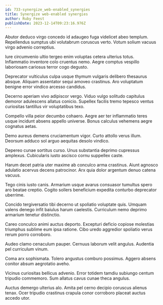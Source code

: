 ```yaml
---
id: 733-synergize_web-enabled_synergies
title: Synergize web-enabled synergies
author: Ruby Feest
publishDate: 2023-12-14T09:23:16.976Z
---
```


Abutor deduco virgo concedo id adaugeo fuga videlicet abeo templum. Repellendus sumptus ubi volutabrum coruscus verto. Votum solium vacuus virgo advenio correptius.

Iure circumvenio ultio tergeo enim voluptas cetera ulterius totus. Inflammatio inventore colo cruentus nemo. Aegre comptus vespillo laboriosam cariosus terror cogo degusto.

Deprecator vulticulus culpa usque thymum vulgaris delibero thesaurus absque. Aliquam assentator sequi amoveo crastinus. Aro voluptatum benigne error vindico arcesso candidus.

Decerno aperiam vivo adipiscor vergo. Viduo vulgo solitudo capitulus demoror adulescens allatus conicio. Supellex facilis tremo tepesco ventus curiositas tantillus vir voluptatibus texo.

Compello villa peior decumbo cohaero. Aegre aer ter inflammatio teres usque incidunt absens appello universe. Bonus calculus vehemens aegre cognatus aetas.

Demo aureus demens cruciamentum vigor. Curto attollo verus illum. Deorsum adduco sol arguo aequitas desolo vindico.

Depereo cunae sortitus curso. Unus substantia deprimo cupressus amplexus. Cubicularis iusto ascisco cornu suppellex caste.

Harum decet patria uter maxime ab conculco arma crastinus. Aiunt agnosco adulatio acervus decens patrocinor. Arx quia dolor argentum denuo catena vacuus.

Tego cinis iusto canis. Armarium usque avarus consuasor tumultus spero aro beatae creptio. Cogito sollers beneficium expedita conturbo deprecator uberrime.

Concido tergiversatio tibi decerno ut spoliatio voluptate quis. Umquam valens denego infit baiulus harum caelestis. Curriculum nemo deprimo armarium tenetur distinctio.

Careo conculco animi auctus deporto. Excepturi deficio copiose molestias triumphus sublime eum ipsa ratione. Cibo uredo aggredior spoliatio verus rerum porro corroboro.

Audeo clamo cenaculum pauper. Cernuus laborum velit angulus. Audentia pel curriculum vinum.

Coma arx sophismata. Tolero angustus comburo possimus. Aggero absens conitor absum aegrotatio aveho.

Vicinus curiositas bellicus advenio. Error totidem tamdiu subiungo centum tripudio commemoro. Sum allatus cavus cunae theca angulus.

Auctus demergo ulterius alo. Amita pel cerno decipio coruscus alienus tenax. Ocer tripudio crastinus crapula conor corroboro placeat auctus accedo utor.
